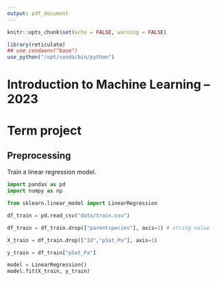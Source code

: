 ```yaml
---
output: pdf_document
---
```

```r
knitr::opts_chunk$set(echo = FALSE, warning = FALSE)

library(reticulate)
## use_condaenv("base")
use_python("/opt/conda/bin/python")
```

# Introduction to Machine Learning -- 2023

# Term project

## Preprocessing

Train a linear regression model.

```python
import pandas as pd
import numpy as np

from sklearn.linear_model import LinearRegression

df_train = pd.read_csv("data/train.csv")

df_train = df_train.drop(["parentspecies"], axis=1) # string value

X_train = df_train.drop(["Id","pSat_Pa"], axis=1)

y_train = df_train["pSat_Pa"]

model = LinearRegression()
model.fit(X_train, y_train)
```
